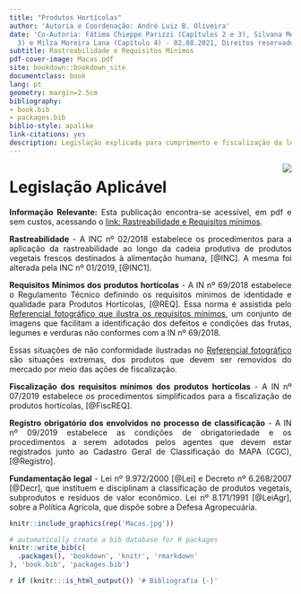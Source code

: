 --- 
title: "Produtos Hortícolas"
author: 'Autoria e Coordenação: André Luiz B. Oliveira'
date: 'Co-Autoria: Fátima Chieppe Parizzi (Capítulos 2 e 3), Silvana Mendonça (Capítulo
  3) e Milza Moreira Lana (Capítulo 4) - 02.08.2021, Direitos reservados'
subtitle: Rastreabilidade e Requisitos Mínimos
pdf-cover-image: Macas.pdf
site: bookdown::bookdown_site
documentclass: book
lang: pt
geometry: margin=2.5cm
bibliography:
- book.bib
- packages.bib
biblio-style: apalike
link-citations: yes
description: Legislação explicada para cumprimento e fiscalização da legislação.
---


[<img style="float: right;" src="Macas.jpg">](https://www.gov.br/agricultura/pt-br/assuntos/inspecao/produtos-vegetal/arquivos/referencial-fotografico/referencial-fotografico)




# Legislação Aplicável {#Legis}



<style>
body { text-align: justify}
</style>

**Informação Relevante:** Esta publicação encontra-se acessível, em pdf e sem custos, acessando o [link: Rastreabilidade e Requisitos mínimos](https://www.researchgate.net/publication/346956022_Produtos_Horticolas_Rastreabilidade_e_Requisitos_Minimos).


**Rastreabilidade** - A INC nº 02/2018 estabelece os procedimentos para a aplicação da rastreabilidade ao longo da cadeia produtiva de produtos vegetais frescos destinados à alimentação humana, [@INC]. A mesma foi alterada pela INC nº 01/2019, [@INC1]. 


**Requisitos Mínimos dos produtos hortícolas** - A IN nº 69/2018 estabelece o Regulamento Técnico definindo os requisitos mínimos de identidade e qualidade para Produtos Hortícolas, [@REQ]. Essa norma é assistida pelo [Referencial fotográfico que ilustra os requisitos mínimos](https://www.gov.br/agricultura/pt-br/assuntos/inspecao/produtos-vegetal/arquivos/referencial-fotografico/referencial-fotografico), um conjunto de imagens que facilitam a identificação dos defeitos e condições das frutas, legumes e verduras não conformes com a IN nº 69/2018.

Essas situações de não conformidade ilustradas no [Referencial fotográfico](https://www.gov.br/agricultura/pt-br/assuntos/inspecao/produtos-vegetal/arquivos/referencial-fotografico/referencial-fotografico) são situações extremas, dos produtos que devem ser removidos do mercado por meio das ações de fiscalização.

**Fiscalização dos requisitos mínimos dos produtos hortícolas** - A IN nº 07/2019 estabelece os procedimentos simplificados para a fiscalização de produtos hortícolas, [@FiscREQ].

**Registro obrigatório dos envolvidos no processo de classificação** - A IN nº 09/2019 estabelece as condições de obrigatoriedade e os procedimentos a serem adotados pelos agentes que devem estar registrados junto ao Cadastro Geral de Classificação do MAPA (CGC), [@Registro].


**Fundamentação legal** - Lei nº 9.972/2000 [@Lei] e Decreto nº 6.268/2007 [@Decr], que instituem e disciplinam a classificação de produtos vegetais, subprodutos e resíduos de valor econômico. Lei nº 8.171/1991 [@LeiAgr], sobre a Política Agrícola, que dispõe sobre a Defesa Agropecuária.

```{r, out.width='45%', fig.asp=.75, fig.align='center', echo = FALSE}
knitr::include_graphics(rep('Macas.jpg'))
```


```{r eval=FALSE, include=FALSE}
# automatically create a bib database for R packages
knitr::write_bib(c(
  .packages(), 'bookdown', 'knitr', 'rmarkdown'
), 'book.bib', 'packages.bib')

r if (knitr:::is_html_output()) '# Bibliografia {-}'

```

